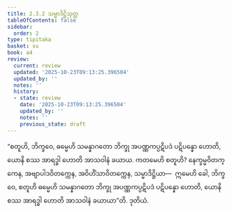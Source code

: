 ```yaml
---
title: 2.3.2 သမ္မာဒိဋ္ဌိသုတ္တ
tableOfContents: false
sidebar:
  order: 2
type: tipitaka
basket: su
book: a4
review:
  current: review
  updated: '2025-10-23T09:13:25.396504'
  updated_by: ''
  notes: ''
  history:
  - state: review
    date: '2025-10-23T09:13:25.396504'
    updated_by: ''
    notes: ''
    previous_state: draft
---
```



<ReviewStatus review={frontmatter.review} showDetails={true} />

<HypothesisAnnotation frontmatter={frontmatter} />

<DynamicBreadcrumb />

<Division number="72" book="a4" e="ch" v="15" p="388">

<Paragraph number="525" book="a4">
“စတူဟိ, ဘိက္ခဝေ, ဓမ္မေဟိ သမန္နာဂတော ဘိက္ခု အပဏ္ဏကပ္ပဋိပဒံ ပဋိပန္နော ဟောတိ, ယောနိ စဿ အာရဒ္ဓါ ဟောတိ အာသဝါနံ ခယာယ. ကတမေဟိ စတူဟိ? နေက္ခမ္မဝိတက္ကေန, အဗျာပါဒဝိတက္ကေန, အဝိဟိံသာဝိတက္ကေန, သမ္မာဒိဋ္ဌိယာ—  ဣမေဟိ ခေါ, ဘိက္ခဝေ, စတူဟိ ဓမ္မေဟိ သမန္နာဂတော ဘိက္ခု အပဏ္ဏကပ္ပဋိပဒံ ပဋိပန္နော ဟောတိ, ယောနိ စဿ အာရဒ္ဓါ ဟောတိ အာသဝါနံ ခယာယာ”တိ.

</Paragraph>
</Division>

<Paragraph number="526" type="center" book="a4">
ဒုတိယံ.
</Paragraph>